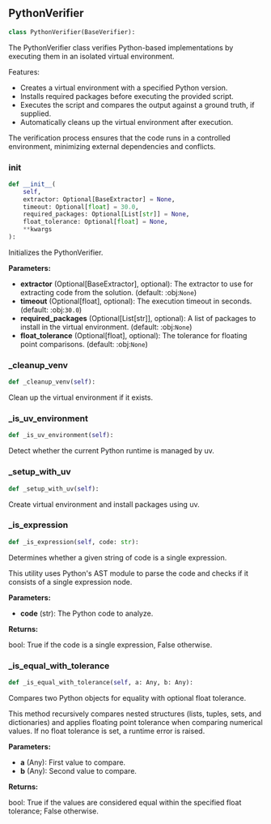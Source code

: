 <a id="camel.verifiers.python_verifier"></a>

<a id="camel.verifiers.python_verifier.PythonVerifier"></a>

## PythonVerifier

```python
class PythonVerifier(BaseVerifier):
```

The PythonVerifier class verifies Python-based implementations
by executing them in an isolated virtual environment.

Features:
- Creates a virtual environment with a specified Python version.
- Installs required packages before executing the provided script.
- Executes the script and compares the output against a ground truth,
if supplied.
- Automatically cleans up the virtual environment after execution.

The verification process ensures that the code runs in a controlled
environment, minimizing external dependencies and conflicts.

<a id="camel.verifiers.python_verifier.PythonVerifier.__init__"></a>

### __init__

```python
def __init__(
    self,
    extractor: Optional[BaseExtractor] = None,
    timeout: Optional[float] = 30.0,
    required_packages: Optional[List[str]] = None,
    float_tolerance: Optional[float] = None,
    **kwargs
):
```

Initializes the PythonVerifier.

**Parameters:**

- **extractor** (Optional[BaseExtractor], optional): The extractor to use for extracting code from the solution. (default: :obj:`None`)
- **timeout** (Optional[float], optional): The execution timeout in seconds. (default: :obj:`30.0`)
- **required_packages** (Optional[List[str]], optional): A list of packages to install in the virtual environment. (default: :obj:`None`)
- **float_tolerance** (Optional[float], optional): The tolerance for floating point comparisons. (default: :obj:`None`)

<a id="camel.verifiers.python_verifier.PythonVerifier._cleanup_venv"></a>

### _cleanup_venv

```python
def _cleanup_venv(self):
```

Clean up the virtual environment if it exists.

<a id="camel.verifiers.python_verifier.PythonVerifier._is_uv_environment"></a>

### _is_uv_environment

```python
def _is_uv_environment(self):
```

Detect whether the current Python runtime is managed by uv.

<a id="camel.verifiers.python_verifier.PythonVerifier._setup_with_uv"></a>

### _setup_with_uv

```python
def _setup_with_uv(self):
```

Create virtual environment and install packages using uv.

<a id="camel.verifiers.python_verifier.PythonVerifier._is_expression"></a>

### _is_expression

```python
def _is_expression(self, code: str):
```

Determines whether a given string of code is a single expression.

This utility uses Python's AST module to parse the code and checks if
it consists of a single expression node.

**Parameters:**

- **code** (str): The Python code to analyze.

**Returns:**

  bool: True if the code is a single expression, False otherwise.

<a id="camel.verifiers.python_verifier.PythonVerifier._is_equal_with_tolerance"></a>

### _is_equal_with_tolerance

```python
def _is_equal_with_tolerance(self, a: Any, b: Any):
```

Compares two Python objects for equality with optional float
tolerance.

This method recursively compares nested structures (lists, tuples,
sets, and dictionaries) and applies floating point tolerance when
comparing numerical values. If no float tolerance is set, a runtime
error is raised.

**Parameters:**

- **a** (Any): First value to compare.
- **b** (Any): Second value to compare.

**Returns:**

  bool: True if the values are considered equal within the
specified float tolerance; False otherwise.
